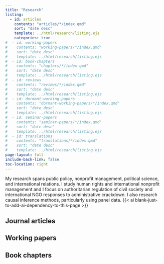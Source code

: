 ```yaml
---
title: "Research"
listing:
  - id: articles
    contents: "articles/*/index.qmd"
    sort: "date desc"
    template: ../html/research/listing.ejs
    categories: true
#  - id: working-papers
#    contents: "working-papers/*/index.qmd"
#    sort: "date desc"
#    template: ../html/research/listing.ejs
#  - id: book-chapters
#    contents: "chapters/*/index.qmd"
#    sort: "date desc"
#    template: ../html/research/listing.ejs
#  - id: reviews
#    contents: "reviews/*/index.qmd"
#    sort: "date desc"
#    template: ../html/research/listing.ejs
#  - id: dormant-working-papers
#    contents: "dormant-working-papers/*/index.qmd"
#    sort: "date desc"
#    template: ../html/research/listing.ejs
#  - id: seminar-papers
#    contents: "seminar-papers/*/index.qmd"
#    sort: "date desc"
#    template: ../html/research/listing.ejs
#  - id: translations
#    contents: "translations/*/index.qmd"
#    sort: "date desc"
#    template: ../html/research/listing.ejs
page-layout: full
include-back-link: false
toc-location: right
---
```


My research spans public policy, nonprofit management, political science, and international relations. I study human rights and international nonprofit management and I focus on authoritarian regulation of civil society and international NGO responses to administrative crackdown. I also research causal inference methods, particularly using panel data. {{< ai blank-just-to-add-ai-dependency-to-this-page >}}



## Journal articles

:::{#articles}
:::


## Working papers

:::{#working-papers}
:::


## Book chapters

:::{#book-chapters}
:::

<!--
## Reviews

:::{#reviews}
:::


## Dormant working papers

:::{#dormant-working-papers}
:::


## Selected seminar papers

:::{#seminar-papers}
:::


## Translations

:::{#translations}
:::
-->